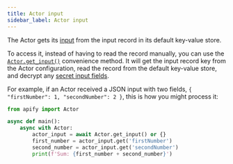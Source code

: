 ```yaml
---
title: Actor input
sidebar_label: Actor input
---
```


The Actor gets its [input](https://docs.apify.com/platform/actors/running/input) from the input record in its default key-value store.

To access it, instead of having to read the record manually,
you can use the [`Actor.get_input()`](../../reference/class/Actor#get_input) convenience method.
It will get the input record key from the Actor configuration,
read the record from the default key-value store,
and decrypt any [secret input fields](https://docs.apify.com/platform/actors/development/secret-input).

For example, if an Actor received a JSON input with two fields,
`{ "firstNumber": 1, "secondNumber": 2 }`,
this is how you might process it:

```python title="src/main.py"
from apify import Actor

async def main():
    async with Actor:
        actor_input = await Actor.get_input() or {}
        first_number = actor_input.get('firstNumber')
        second_number = actor_input.get('secondNumber')
        print(f'Sum: {first_number + second_number}')
```
